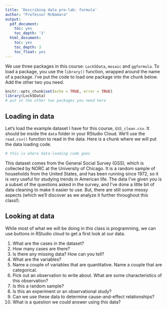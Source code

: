 ```yaml
---
title: 'Describing data pre-lab: formula'
author: "Professor McNamara"
output:
  pdf_document:
    toc: yes
    toc_depth: '3'
  html_document:
    toc: yes
    toc_depth: 3
    toc_float: yes
---
```


We use three packages in this course: `Lock5Data`, `mosaic` and `ggformula`. To load a package, you use the `library()` function, wrapped around the name of a package. I've put the code to load one package into the chunk below. Add the other two you need. 

```r
knitr::opts_chunk$set(echo = TRUE, error = TRUE)
library(Lock5Data)
# put in the other two packages you need here
```

## Loading in data

Let's load the example dataset I have for this course, `GSS_clean.csv`. It should be inside the `data` folder in your RStudio Cloud. We'll use the `read.csv()` function to read in the data. Here is a chunk where we will put the data loading code. 

```r
# this is where data-loading code goes
```

This dataset comes from the General Social Survey (GSS), which is collected by NORC at the University of Chicago. It is a random sample of households from the United States, and has been running since 1972, so it is very useful for studying trends in American life. The data I've given you is a subset of the questions asked in the survey, and I've done a little bit of data cleaning to make it easier to use. But, there are still some messy aspects (which we'll discover as we analyze it further throughout this class!). 

## Looking at data

While most of what we will be doing in this class is programming, we can use buttons in RStudio cloud to get a first look at our data. 

1. What are the cases in the dataset?
2. How many cases are there? 
3. Is there any missing data? How can you tell? 
4. What are the variables?
5. Name a couple of variables that are quantitative. Name a couple that are categorical. 
6. Pick out an observation to write about. What are some characteristics of this observation?
7. Is this a random sample?
8. Is this an experiment or an observational study? 
9. Can we use these data to determine cause-and-effect relationships?
10. What is a question we could answer using this data?

